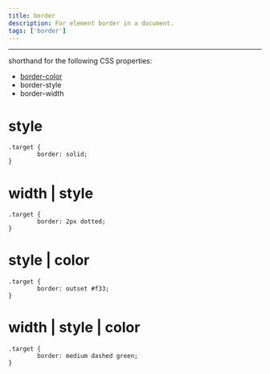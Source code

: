 ```yaml
---
title: border
description: For element border in a document.
tags: ['border']
---
```


--------------------------------------------------------------

shorthand for the following CSS properties:

- [border-color](./border-color)
- border-style
- border-width

# style

```css,playground,s-3,i-2
.target {
        border: solid;
}
```

# width | style

```css,playground,s-3,i-2
.target {
        border: 2px dotted;
}
```

# style | color

```css,playground,s-3,i-2
.target {
        border: outset #f33;
}
```

# width | style | color

```css,playground,s-3,i-2
.target {
        border: medium dashed green;
}
```

